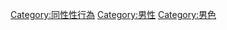 {{Commonscat|Gay sex}}
{{Portal|色情|LGBT}}
{{catmore}}

[[Category:同性性行為|Category:同性性行為]]
[[Category:男性|Category:男性]]
[[Category:男色|Category:男色]]